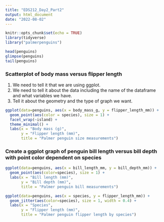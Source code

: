 ```yaml
---
title: "EDS212_Day2_Part2"
output: html_document
date: "2022-08-02"
---
```


```r
knitr::opts_chunk$set(echo = TRUE)
library(tidyverse)
library("palmerpenguins")
```

```r
head(penguins)
glimpse(penguins)
tail(penguins)
```

### Scatterplot of body mass versus flipper length

1.  We need to tell it that we are using ggplot.
2.  We need to tell it about the data including the name of the dataframe and what variables we have.
3.  Tell it about the geometry and the type of graph we want.

```r
ggplot(data=penguins, aes(x = body_mass_g, y = flipper_length_mm)) + 
  geom_point(aes(color = species), size = 1) +
  facet_wrap(~island) +
  theme_minimal() + 
  labs(x = "Body mass (g)",
       y = "Flipper length (mm)",
       title = "Palmer penguin size measurements")
```

### Create a ggplot graph of penguin bill length versus bill depth with point color dependent on species

```r
ggplot(data=penguins, aes(x = bill_length_mm, y = bill_depth_mm)) + 
  geom_point(aes(color=species), size = 1) +
  labs(x = "Bill length (mm)",
       y = "Bill depth (mm)",
       title = "Palmer penguin bill measurements")
```

```r
ggplot(data=penguins, aes(x = species, y = flipper_length_mm)) + 
  geom_jitter(aes(color=species), size = 1, width = 0.4) + 
  labs(x = "Species",
       y = "Flipper length (mm)",
       title = "Palmer penguin flipper length by species")
```


